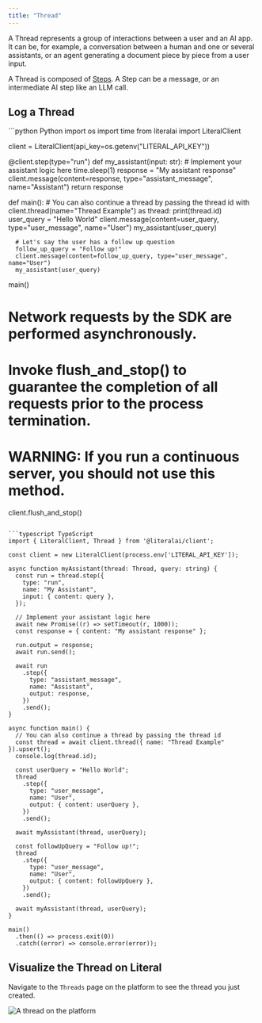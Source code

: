 ```yaml
---
title: "Thread"
---
```


A Thread represents a group of interactions between a user and an AI app. It can be, for example, a conversation between a human and one or several assistants, or an agent generating a document piece by piece from a user input.

A Thread is composed of [Steps](/concepts/step). A Step can be a message, or an intermediate AI step like an LLM call.

## Log a Thread

<CodeGroup>
```python Python
import os
import time
from literalai import LiteralClient

client = LiteralClient(api_key=os.getenv("LITERAL_API_KEY"))

@client.step(type="run")
def my_assistant(input: str):
    # Implement your assistant logic here
    time.sleep(1)
    response = "My assistant response"
    client.message(content=response, type="assistant_message", name="Assistant")
    return response

def main():
    # You can also continue a thread by passing the thread id
    with client.thread(name="Thread Example") as thread:
      print(thread.id)
      user_query = "Hello World"
      client.message(content=user_query, type="user_message", name="User")
      my_assistant(user_query)

      # Let's say the user has a follow up question
      follow_up_query = "Follow up!"
      client.message(content=follow_up_query, type="user_message", name="User")
      my_assistant(user_query)

main()
# Network requests by the SDK are performed asynchronously.
# Invoke flush_and_stop() to guarantee the completion of all requests prior to the process termination.
# WARNING: If you run a continuous server, you should not use this method.
client.flush_and_stop()
```

```typescript TypeScript
import { LiteralClient, Thread } from '@literalai/client';

const client = new LiteralClient(process.env['LITERAL_API_KEY']);

async function myAssistant(thread: Thread, query: string) {
  const run = thread.step({
    type: "run",
    name: "My Assistant",
    input: { content: query },
  });

  // Implement your assistant logic here
  await new Promise((r) => setTimeout(r, 1000));
  const response = { content: "My assistant response" };

  run.output = response;
  await run.send();

  await run
    .step({
      type: "assistant_message",
      name: "Assistant",
      output: response,
    })
    .send();
}

async function main() {
  // You can also continue a thread by passing the thread id
  const thread = await client.thread({ name: "Thread Example" }).upsert();
  console.log(thread.id);

  const userQuery = "Hello World";
  thread
    .step({
      type: "user_message",
      name: "User",
      output: { content: userQuery },
    })
    .send();

  await myAssistant(thread, userQuery);

  const followUpQuery = "Follow up!";
  thread
    .step({
      type: "user_message",
      name: "User",
      output: { content: followUpQuery },
    })
    .send();

  await myAssistant(thread, userQuery);
}

main()
  .then(() => process.exit(0))
  .catch((error) => console.error(error));

```

</CodeGroup>

## Visualize the Thread on Literal

Navigate to the `Threads` page on the platform to see the thread you just created.

<Frame caption="Output on the platform">
  <img src="/images/thread-example.png" alt="A thread on the platform" />
</Frame>